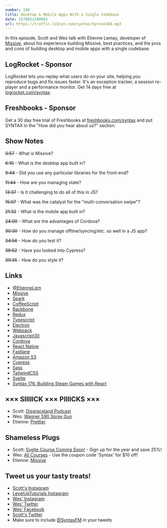 ```yaml
---
number: 184
title: Desktop & Mobile Apps With a Single Codebase
date: 1570021200962
url: https://traffic.libsyn.com/syntax/Syntax184.mp3
---
```


In this episode, Scott and Wes talk with Etienne Lemay, developer of [Missive](https://missiveapp.com/), about his experience building Missive, best practices, and the pros and cons of building desktop and mobile apps with a single codebase.

## LogRocket - Sponsor
LogRocket lets you replay what users do on your site, helping you reproduce bugs and fix issues faster. It's an exception tracker, a session re-player and a performance monitor. Get 14 days free at [logrocket.com/syntax](https://logrocket.com/syntax).

## Freshbooks - Sponsor
Get a 30 day free trial of Freshbooks at [freshbooks.com/syntax](https://freshbooks.com/syntax) and put SYNTAX in the "How did you hear about us?" section.

## Show Notes

~~0:57~~ - What is Missive?

~~6:10~~ - What is the desktop app built in?

~~9:44~~ - Did you use any particular libraries for the front-end? 

~~11:44~~ - How are you managing state?

~~13:37~~ - Is it challenging to do all of this in JS?

~~15:07~~ - What was the catalyst for the "multi-conversation swipe"? 

~~21:32~~ - What is the mobile app built in?

~~24:00~~ - What are the advantages of Cordova?

~~30:30~~ - How do you manage offline/syncing/etc. so well in a JS app?

~~34:56~~ - How do you test it?

~~36:52~~ - Have you looked into Cypress?

~~39:35~~ - How do you style it?

## Links
* [@EtienneLem](https://twitter.com/etiennelem)
* [Missive](https://missiveapp.com/)
* [Spark](https://sparkmailapp.com/)
* [CoffeeScript](https://coffeescript.org/)
* [Backbone](https://backbonejs.org/)
* [Redux](https://redux.js.org/)
* [Typescript](https://www.typescriptlang.org/)
* [Electron](https://electronjs.org/)
* [Webpack](https://webpack.js.org/)
* [Javascript30](https://javascript30.com/)
* [Cordova](https://cordova.apache.org/)
* [React Native](https://facebook.github.io/react-native/)
* [Fastlane](https://fastlane.tools/)
* [Amazon S3](https://aws.amazon.com/s3/)
* [Cypress](https://www.cypress.io/)
* [Sass](https://sass-lang.com/)
* [TailwindCSS](https://tailwindcss.com/)
* [Svelte](https://svelte.dev/)
* [Syntax 176: Building Steam Games with React](https://syntax.fm/show/176/building-steam-games-with-react)

## ××× SIIIIICK ××× PIIIICKS ×××
* Scott: [Disgraceland Podcast](https://www.disgracelandpod.com/)
* Wes: [Wagner 590 Spray Gun](https://amzn.to/2l660M9)
* Etienne: [Prettier](https://prettier.io/) 

## Shameless Plugs
* Scott: [Svelte Course Coming Soon!](https://www.leveluptutorials.com/pro) - Sign up for the year and save 25%!
* Wes: [All Courses](https://wesbos.com/courses/) - Use the coupon code 'Syntax' for $10 off!
* Etienne: [Missive](https://missiveapp.com/)

## Tweet us your tasty treats!
* [Scott's Instagram](https://www.instagram.com/stolinski/)
* [LevelUpTutorials Instagram](https://www.instagram.com/LevelUpTutorials/)
* [Wes' Instagram](https://www.instagram.com/wesbos/)
* [Wes' Twitter](https://twitter.com/wesbos)
* [Wes' Facebook](https://www.facebook.com/wesbos.developer)
* [Scott's Twitter](https://twitter.com/stolinski)
* Make sure to include [@SyntaxFM](https://twitter.com/SyntaxFM) in your tweets